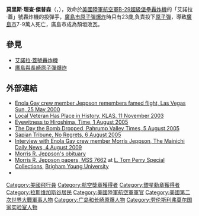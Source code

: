 {{Infobox Military Person
|name=莫里斯·R·傑普森中尉<br/>[[美国空军|美国空军]]
|image= Morris Jeppson.jpg
|birth_date=1922年6月23日
|death_date={{death date and age|2010|03|10|1922|6|23}}
|birth_place= {{USA}}[[猶他州|猶他州]][[洛根_(猶他州)|洛根]]
|death_place= {{USA}}[[內華達州|內華達州]][[拉斯維加斯|拉斯維加斯]]
|nickname=
|allegiance= [[檔案:Us_army_air_corps_shield.svg|20px]] [[美國陸軍航空軍|美國陸軍航空隊]]<br>[[美國陸軍航空軍|美國陸軍航空軍]]<br>[[File:Flag_of_the_United_States_Air_Force.svg|20px]] [[美国空军|美国空军]]
|serviceyears= 1942年–1946年
|rank= [[中尉|中尉]]
|commands=[[第509混合飛行大隊|第509混合飛行大隊]]<br>第308轟炸聯隊
|unit= 
|battles= [[第二次世界大战|第二次世界大战]]<br>[[广岛市原子弹爆炸|广岛市原子弹爆炸]]
}}
'''莫里斯·理查·傑普森'''（{{lang-en|Morris Richard Jeppson}}，{{bd|1922年|6月23日|2010年|3月10日}}），效命於[[美國陸軍航空軍|美國陸軍航空軍]][[B-29超級堡壘轟炸機|B-29超級堡壘轟炸機]]的「艾諾拉·蓋」號轟炸機的投彈手，[[廣島市原子彈爆炸|廣島市原子彈爆炸]]時只有23歲,負責投下[[小男孩原子彈|原子彈]]，導致[[廣島市|廣島市]]7-9萬人死亡，廣島市成為頹垣敗瓦。

== 參見 ==
*[[艾諾拉·蓋號轟炸機|艾諾拉·蓋號轟炸機]]
*[[廣島與長崎原子彈爆炸|廣島與長崎原子彈爆炸]]

== 外部連結 ==
*[http://www.lasvegassun.com/news/2000/may/25/enola-gay-crew-member-jeppson-remembers-famed-flig/ Enola Gay crew member Jeppson remembers famed flight, Las Vegas Sun, 25 May 2000]
*[https://web.archive.org/web/20050314161855/http://www.klas-tv.com/Global/story.asp?S=1520985&nav=168XJ3h1 Local Veteran Has Place in History, KLAS, 11 November 2003]
*[http://www.time.com/time/world/article/0,8599,1086089,00.html Eyewitness to Hiroshima, Time, 1 August 2005]
*[https://web.archive.org/web/20060321213836/http://www.pahrumpvalleytimes.com/2005/08/05/news/bomb.html The Day the Bomb Dropped, Pahrump Valley Times, 5 August 2005]
*[https://web.archive.org/web/20060427044254/http://www.saipantribune.com/newsstory.aspx?cat=3&newsID=49418 Sapian Tribune, No Regrets, 6 August 2005]
*[https://web.archive.org/web/20090816175408/http://mdn.mainichi.jp/features/hibakusha/news/20090804p2a00m0na023000c.html Interview with Enola Gay crew member Morris Jeppson, The Mainichi Daily News, 4 August 2009]
*[http://www.legacy.com/obituaries/lvrj/obituary.aspx?n=morris-jeppson&pid=141422639 Morris R. Jeppson's obituary]
*[https://findingaid.lib.byu.edu/viewItem/MSS%207662 Morris R. Jeppson papers, MSS 7662] at [https://sites.lib.byu.edu/sc/ L. Tom Perry Special Collections], [[Brigham_Young_University|Brigham Young University]]
*{{findagrave|50868832}}

{{Authority control}}

{{DEFAULTSORT:Jeppson, Morris R.}}
[[Category:美國飛行員|Category:美國飛行員]]
[[Category:航空獎章獲得者|Category:航空獎章獲得者]]
[[Category:銀星勳章獲得者|Category:銀星勳章獲得者]]
[[Category:拉斯维加斯谷居民|Category:拉斯维加斯谷居民]]
[[Category:美國陸軍航空軍軍官|Category:美國陸軍航空軍軍官]]
[[Category:美國第二次世界大戰軍事人物|Category:美國第二次世界大戰軍事人物]]
[[Category:广岛和长崎原爆人物|Category:广岛和长崎原爆人物]]
[[Category:劳伦斯利弗莫尔国家实验室人物|Category:劳伦斯利弗莫尔国家实验室人物]]